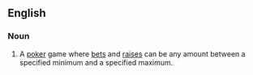 ==English==

===Noun===
{{en-noun|-}}

# {{context|poker|lang=en}} A [[poker]] game where [[bets]] and [[raises]] can be any amount between a specified minimum and a specified maximum.